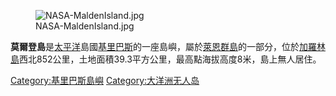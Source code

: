 {{unreferenced|time=2017-05-28T04:25:06+00:00}}
[[Image:NASA-MaldenIsland.jpg|right]]

'''莫爾登島'''是[[太平洋|太平洋]]島國[[基里巴斯|基里巴斯]]的一座島嶼，屬於[[萊恩群島|萊恩群島]]的一部分，位於[[加羅林島|加羅林島]]西北852公里，土地面積39.3平方公里，最高點海拔高度8米，島上無人居住。

{{coord|4|1|S|154|56|W|display=title}}

{{Kiribati-stub}}
{{基里巴斯地理}}

[[Category:基里巴斯島嶼|Category:基里巴斯島嶼]]
[[Category:大洋洲无人岛|Category:大洋洲无人岛]]